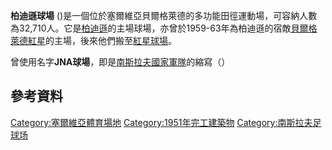 {{noteta
|G1=uefa
|1=zh-hans:游击队足球俱乐部;zh-hk:柏迪遜足球會;zh-tw:游擊隊足球俱樂部;
|2=zh-hans:游击队;zh-hk:柏迪遜;zh-tw:游擊隊;
}}
{{Infobox stadium
| stadium_name = 柏迪遜球場<BR>Partizan Stadium
| image             = Panoramic of Partizan Stadium.png
| caption           = 
| fullname          = Partizan Stadium
| location          = [[貝爾格萊德|貝爾格萊德]], {{flag|Serbia}}
| coordinates       = {{Coord|44|47|19.48|N|20|27|32.75|E|region:RS_type:landmark|display=inline,title}}
| nickname          = '''Фудбалски храм''' <br/>(The Temple of Football)
| built             = 1948–1951
| opened            = 1951年12月22日<ref name="Partizan Stadium">{{cite news| url=http://www.novosti.rs/vesti/sport.294.html:374056-Crno-bele-koci-dozvola-da-izgrade-novi-stadion| title=Crno-bele koči dozvola da izgrade novi stadion| language=sr| publisher=novosti.rs| accessdate=18 March 2013| archive-date=2019-11-17| archive-url=https://web.archive.org/web/20191117050730/http://www.novosti.rs/vesti/sport.294.html:374056-Crno-bele-koci-dozvola-da-izgrade-novi-stadion| dead-url=no}}</ref>
| renovated         = 1998, 2011, 2014
| seating_capacity  = 32,710 (足球用途)<ref name="Stadium info">{{cite news| url=http://www.en.partizan.rs/klub-info/stadion/| title=Stadium info| publisher=Partizan.rs| accessdate=12 March 2013| archive-date=2013-03-08| archive-url=https://web.archive.org/web/20130308043445/http://www.en.partizan.rs/klub-info/stadion/| dead-url=no}}</ref> <br/> 40,000 (concerts)
| owner             = [[柏迪遜|柏迪遜]]<ref name="Partizan Stadium"/>
| operator          = [[柏迪遜|柏迪遜]]
| surface           = 草地
| architect         = Mika Janković
| scoreboard        = [[LED照明|LED]]
| former_names      = JNA球場 (1951–1989)
| tenants           = <center>[[柏迪遜|柏迪遜]]<br/> (1949年至今) <br/><center>{{NFT|塞爾維亞}}國家足球隊
| dimensions        = 105 x 68 meters
}}
'''柏迪遜球場''' ({{lang-sr|Стадион Партизанa|Stadion Partizana}})是一個位於塞爾維亞貝爾格萊德的多功能田徑運動場，可容納人數為32,710人。它是[[柏迪遜|柏迪遜]]的主場球場，亦曾於1959-63年為柏迪遜的宿敵[[貝爾格萊德紅星|貝爾格萊德紅星]]的主場，後來他們搬至[[紅星球場|紅星球場]]。

曾使用名字'''JNA球場'''，即是[[南斯拉夫國家軍隊|南斯拉夫國家軍隊]]的縮寫（{{lang-sr|Стадион ЈНА (Стадион Југословенске народне армије) }}）

== 參考資料 ==
{{reflist}}

[[Category:塞爾維亞體育場地|Category:塞爾維亞體育場地]]
[[Category:1951年完工建築物|Category:1951年完工建築物]]
[[Category:南斯拉夫足球场|Category:南斯拉夫足球场]]
{{gymnasium-stub}}